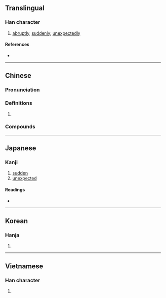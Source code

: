 {{character info/new}}
==Translingual==

===Han character===
{{Han char|rn=85|rad=水|as=10|sn=13|four=34117|canj=EGIT|ids=⿰氵盍}}

# [[abruptly]], [[suddenly]], [[unexpectedly]]

====References====
* {{Han ref|kx=0639.260|dkj=17936|dj=1046.170|hdz=31693.080|uh=6E98|ud=28312|bh=B7C2|bd=47042}}

----

==Chinese==
{{zh-forms}}

===Pronunciation===
{{zh-pron
|m=kè
|c=hap6
|mc=y
|oc=y
|ma=
|cat=adv
}}

===Definitions===
{{zh-hanzi}}

# {{rfdef|zh}}

===Compounds===
{{zh-der|溘死|溘溘|溘然|溘謝|溘逝}}

----

==Japanese==

===Kanji===
{{ja-kanji|grade=|rs=水10}}

# [[sudden]]
# [[unexpected]]

====Readings====
* {{ja-readings
|goon=こう<こふ
|kanon=こう<かふ
|kun=[[たちまち]] (tachimachi), [[にわか]] (niwaka)}}

----

==Korean==

===Hanja===
{{ko-hanja|hangeul=합|eumhun=|rv=hap|mr=hap|y=hap}}

# {{defn|lang=ko|sort=水10}}

----

==Vietnamese==

===Han character===
{{vi-hantu|rs=水10|hụp}}

# {{defn|lang=vi|sort=水10}}